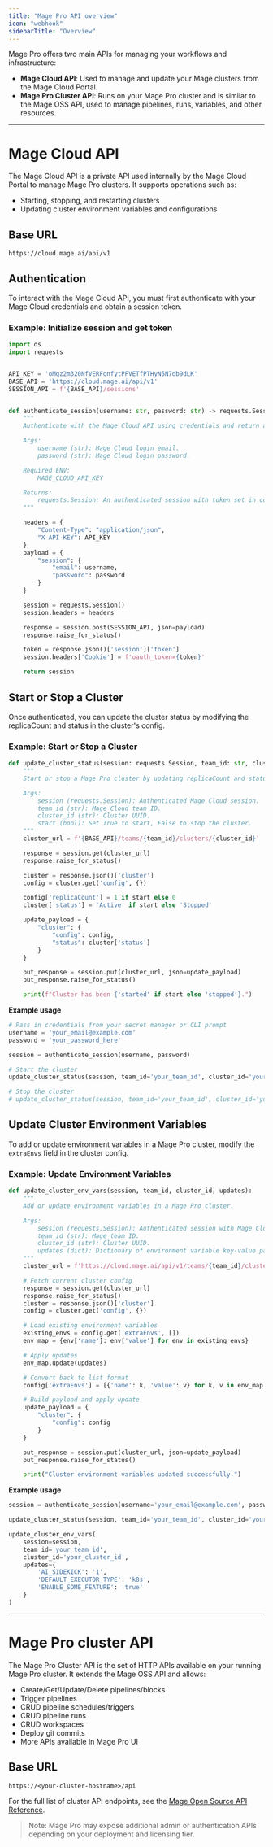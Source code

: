 ```yaml
---
title: "Mage Pro API overview"
icon: "webhook"
sidebarTitle: "Overview"
---
```


Mage Pro offers two main APIs for managing your workflows and infrastructure:

- **Mage Cloud API**: Used to manage and update your Mage clusters from the Mage Cloud Portal.
- **Mage Pro Cluster API**: Runs on your Mage Pro cluster and is similar to the Mage OSS API, used to manage pipelines, runs, variables, and other resources.

---

# Mage Cloud API


The Mage Cloud API is a private API used internally by the Mage Cloud Portal to manage Mage Pro clusters. It supports operations such as:

- Starting, stopping, and restarting clusters
- Updating cluster environment variables and configurations

## Base URL
`https://cloud.mage.ai/api/v1`

## Authentication

To interact with the Mage Cloud API, you must first authenticate with your Mage Cloud credentials and obtain a session token.

### Example: Initialize session and get token

```Python
import os
import requests


API_KEY = 'oMqz2m320NfVERFonfytPFVETfPTHyN5N7db9dLK'
BASE_API = 'https://cloud.mage.ai/api/v1'
SESSION_API = f'{BASE_API}/sessions'


def authenticate_session(username: str, password: str) -> requests.Session:
    """
    Authenticate with the Mage Cloud API using credentials and return an authorized session.

    Args:
        username (str): Mage Cloud login email.
        password (str): Mage Cloud login password.

    Required ENV:
        MAGE_CLOUD_API_KEY

    Returns:
        requests.Session: An authenticated session with token set in cookies.
    """

    headers = {
        "Content-Type": "application/json",
        "X-API-KEY": API_KEY
    }
    payload = {
        "session": {
            "email": username,
            "password": password
        }
    }

    session = requests.Session()
    session.headers = headers

    response = session.post(SESSION_API, json=payload)
    response.raise_for_status()

    token = response.json()['session']['token']
    session.headers['Cookie'] = f'oauth_token={token}'

    return session
```

## Start or Stop a Cluster
Once authenticated, you can update the cluster status by modifying the replicaCount and status in the cluster's config.

### Example: Start or Stop a Cluster
```Python
def update_cluster_status(session: requests.Session, team_id: str, cluster_id: str, start: bool = True):
    """
    Start or stop a Mage Pro cluster by updating replicaCount and status.

    Args:
        session (requests.Session): Authenticated Mage Cloud session.
        team_id (str): Mage Cloud team ID.
        cluster_id (str): Cluster UUID.
        start (bool): Set True to start, False to stop the cluster.
    """
    cluster_url = f'{BASE_API}/teams/{team_id}/clusters/{cluster_id}'

    response = session.get(cluster_url)
    response.raise_for_status()

    cluster = response.json()['cluster']
    config = cluster.get('config', {})

    config['replicaCount'] = 1 if start else 0
    cluster['status'] = 'Active' if start else 'Stopped'

    update_payload = {
        "cluster": {
            "config": config,
            "status": cluster['status']
        }
    }

    put_response = session.put(cluster_url, json=update_payload)
    put_response.raise_for_status()

    print(f"Cluster has been {'started' if start else 'stopped'}.")
```

**Example usage**
```Python
# Pass in credentials from your secret manager or CLI prompt
username = 'your_email@example.com'
password = 'your_password_here'

session = authenticate_session(username, password)

# Start the cluster
update_cluster_status(session, team_id='your_team_id', cluster_id='your_cluster_id', start=True)

# Stop the cluster
# update_cluster_status(session, team_id='your_team_id', cluster_id='your_cluster_id', start=False)
```

## Update Cluster Environment Variables

To add or update environment variables in a Mage Pro cluster, modify the `extraEnvs` field in the cluster config.

### Example: Update Environment Variables

```Python
def update_cluster_env_vars(session, team_id, cluster_id, updates):
    """
    Add or update environment variables in a Mage Pro cluster.

    Args:
        session (requests.Session): Authenticated session with Mage Cloud API.
        team_id (str): Mage team ID.
        cluster_id (str): Cluster UUID.
        updates (dict): Dictionary of environment variable key-value pairs to add or update.
    """
    cluster_url = f'https://cloud.mage.ai/api/v1/teams/{team_id}/clusters/{cluster_id}'

    # Fetch current cluster config
    response = session.get(cluster_url)
    response.raise_for_status()
    cluster = response.json()['cluster']
    config = cluster.get('config', {})

    # Load existing environment variables
    existing_envs = config.get('extraEnvs', [])
    env_map = {env['name']: env['value'] for env in existing_envs}

    # Apply updates
    env_map.update(updates)

    # Convert back to list format
    config['extraEnvs'] = [{'name': k, 'value': v} for k, v in env_map.items()]

    # Build payload and apply update
    update_payload = {
        "cluster": {
            "config": config
        }
    }

    put_response = session.put(cluster_url, json=update_payload)
    put_response.raise_for_status()

    print("Cluster environment variables updated successfully.")
```

**Example usage**
```Python
session = authenticate_session(username='your_email@example.com', password='your_password')

update_cluster_status(session, team_id='your_team_id', cluster_id='your_cluster_id', start=True)

update_cluster_env_vars(
    session=session,
    team_id='your_team_id',
    cluster_id='your_cluster_id',
    updates={
        'AI_SIDEKICK': '1',
        'DEFAULT_EXECUTOR_TYPE': 'k8s',
        'ENABLE_SOME_FEATURE': 'true'
    }
)
```

---


# Mage Pro cluster API

The Mage Pro Cluster API is the set of HTTP APIs available on your running Mage Pro cluster. It extends the Mage OSS API and allows:

* Create/Get/Update/Delete pipelines/blocks
* Trigger pipelines
* CRUD pipeline schedules/triggers
* CRUD pipeline runs
* CRUD workspaces
* Deploy git commits
* More APIs available in Mage Pro UI

## Base URL
`https://<your-cluster-hostname>/api`


For the full list of cluster API endpoints, see the [Mage Open Source API Reference](/extensibility/api-reference/overview).

> Note: Mage Pro may expose additional admin or authentication APIs depending on your deployment and licensing tier.
